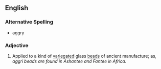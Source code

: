==English==
===Alternative Spelling===
*aggry

===Adjective===
#Applied to a kind of [[variegated]] glass [[bead]]s of ancient manufacture; as, ''aggri beads are found in Ashantee and Fantee in Africa''.